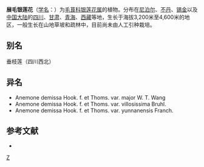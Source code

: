 {{Speciesbox 
| taxon = Anemone demissa
| authority = Hook. f. et Thoms.
}}
'''展毛银莲花'''（[[学名|学名]]：{{lang|la|''Anemone demissa''}}）为[[毛茛科|毛茛科]][[银莲花属|银莲花属]]的植物。分布在[[尼泊尔|尼泊尔]]、[[不丹|不丹]]、[[锡金|锡金]]以及[[中国大陆|中国大陆]]的[[四川|四川]]、[[甘肃|甘肃]]、[[青海|青海]]、[[西藏|西藏]]等地，生长于海拔3,200米至4,600米的地区，一般生长在山地草坡和疏林中，目前尚未由人工引种栽培。

== 别名 ==
垂枝莲（四川西北）

== 异名 ==
* Anemone demissa Hook. f. et Thoms. var. major W. T. Wang
* Anemone demissa Hook. f. et Thoms. var. villosissima Bruhl.
* Anemone demissa Hook. f. et Thoms. var. yunnanensis Franch.

== 参考文献 ==
<div class="references-small">
* {{cite web| url =http://www.bioinfo.cn/db05/KmzwSpecies.php?action=view&id=18047| title =展毛银莲花| work =《中国高等植物数据库全库》| publisher =中国科学院微生物研究所| author =昆明植物研究所| accessdate =2009-02-25| deadurl =yes| archiveurl =https://web.archive.org/web/20160305070837/http://www.bioinfo.cn/db05/KmzwSpecies.php?action=view&id=18047| archivedate =2016-03-05}}
</div>
{{Taxonbar|from=Q15228335}}

[[Category:银莲花属|Z]]


{{植物小作品}}